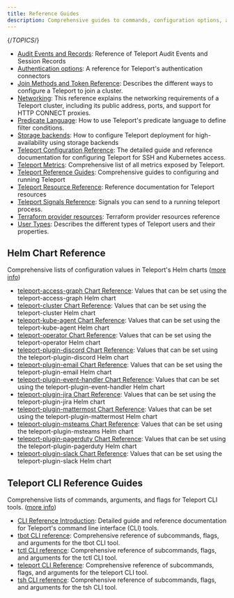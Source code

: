 ```yaml
---
title: Reference Guides
description: Comprehensive guides to commands, configuration options, and other ways of managing your Teleport cluster.
---
```


{/*TOPICS*/}

- [Audit Events and Records](reference/audit.mdx): Reference of Teleport Audit Events and Session Records
- [Authentication options](reference/authentication.mdx): A reference for Teleport's authentication connectors
- [Join Methods and Token Reference](reference/join-methods.mdx): Describes the different ways to configure a Teleport to join a cluster.
- [Networking](reference/networking.mdx): This reference explains the networking requirements of a Teleport cluster, including its public address, ports, and support for HTTP CONNECT proxies.
- [Predicate Language](reference/predicate-language.mdx): How to use Teleport's predicate language to define filter conditions.
- [Storage backends](reference/backends.mdx): How to configure Teleport deployment for high-availability using storage backends
- [Teleport Configuration Reference](reference/config.mdx): The detailed guide and reference documentation for configuring Teleport for SSH and Kubernetes access.
- [Teleport Metrics](reference/metrics.mdx): Comprehensive list of all metrics exposed by Teleport.
- [Teleport Reference Guides](reference/introduction.mdx): Comprehensive guides to configuring and running Teleport
- [Teleport Resource Reference](reference/resources.mdx): Reference documentation for Teleport resources
- [Teleport Signals Reference](reference/signals.mdx): Signals you can send to a running teleport process.
- [Terraform provider resources](reference/terraform-provider.mdx): Terraform provider resources reference
- [User Types](reference/user-types.mdx): Describes the different types of Teleport users and their properties.

## Helm Chart Reference

Comprehensive lists of configuration values in Teleport's Helm charts ([more info](reference/helm-reference.mdx))

- [teleport-access-graph Chart Reference](reference/helm-reference/teleport-access-graph.mdx): Values that can be set using the teleport-access-graph Helm chart
- [teleport-cluster Chart Reference](reference/helm-reference/teleport-cluster.mdx): Values that can be set using the teleport-cluster Helm chart
- [teleport-kube-agent Chart Reference](reference/helm-reference/teleport-kube-agent.mdx): Values that can be set using the teleport-kube-agent Helm chart
- [teleport-operator Chart Reference](reference/helm-reference/teleport-operator.mdx): Values that can be set using the teleport-operator Helm chart
- [teleport-plugin-discord Chart Reference](reference/helm-reference/teleport-plugin-discord.mdx): Values that can be set using the teleport-plugin-discord Helm chart
- [teleport-plugin-email Chart Reference](reference/helm-reference/teleport-plugin-email.mdx): Values that can be set using the teleport-plugin-email Helm chart
- [teleport-plugin-event-handler Chart Reference](reference/helm-reference/teleport-plugin-event-handler.mdx): Values that can be set using the teleport-plugin-event-handler Helm chart
- [teleport-plugin-jira Chart Reference](reference/helm-reference/teleport-plugin-jira.mdx): Values that can be set using the teleport-plugin-jira Helm chart
- [teleport-plugin-mattermost Chart Reference](reference/helm-reference/teleport-plugin-mattermost.mdx): Values that can be set using the teleport-plugin-mattermost Helm chart
- [teleport-plugin-msteams Chart Reference](reference/helm-reference/teleport-plugin-msteams.mdx): Values that can be set using the teleport-plugin-msteams Helm chart
- [teleport-plugin-pagerduty Chart Reference](reference/helm-reference/teleport-plugin-pagerduty.mdx): Values that can be set using the teleport-plugin-pagerduty Helm chart
- [teleport-plugin-slack Chart Reference](reference/helm-reference/teleport-plugin-slack.mdx): Values that can be set using the teleport-plugin-slack Helm chart

## Teleport CLI Reference Guides

Comprehensive lists of commands, arguments, and flags for Teleport CLI tools. ([more info](reference/cli.mdx))

- [CLI Reference Introduction](reference/cli/overview.mdx): Detailed guide and reference documentation for Teleport's command line interface (CLI) tools.
- [tbot CLI reference](reference/cli/tbot.mdx): Comprehensive reference of subcommands, flags, and arguments for the tbot CLI tool.
- [tctl CLI reference](reference/cli/tctl.mdx): Comprehensive reference of subcommands, flags, and arguments for the tctl CLI tool.
- [teleport CLI Reference](reference/cli/teleport.mdx): Comprehensive reference of subcommands, flags, and arguments for the teleport CLI tool.
- [tsh CLI reference](reference/cli/tsh.mdx): Comprehensive reference of subcommands, flags, and arguments for the tsh CLI tool.
